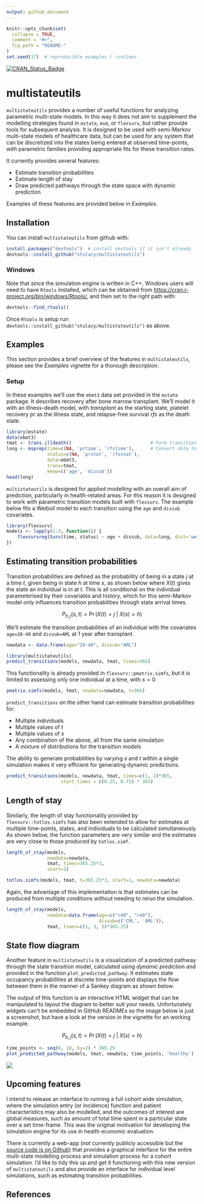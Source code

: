 ```yaml
---
output: github_document
---
```


<!-- README.md is generated from README.Rmd. Please edit that file -->

```r
knitr::opts_chunk$set(
  collapse = TRUE,
  comment = "#>",
  fig.path = "README-"
)
set.seed(17)  # reproducible examples / runtimes
```

[![CRAN_Status_Badge](http://www.r-pkg.org/badges/version/multistateutils)](https://cran.r-project.org/package=multistateutils)

# multistateutils

`multistateutils` provides a number of useful functions for analyzing parametric multi-state models. In this way it does not aim to supplement the modelling strategies found in `mstate`, `msm`, or `flexsurv`, but rather provide tools for subsequent analysis. It is designed to be used with semi-Markov multi-state models of healthcare data, but can be used for any system that can be discretized into the states being entered at observed time-points, with parametric families providing appropriate fits for these transition rates. 

It currently provides several features:

  - Estimate transition probabilities
  - Estimate length of stay
  - Draw predicted pathways through the state space with dynamic prediction

Examples of these features are provided below in *Examples*.

## Installation

You can install `multistateutils` from github with:

```r
install.packages("devtools")  # install devtools if it isn't already
devtools::install_github("stulacy/multistateutils")
```

### Windows

Note that since the simulation engine is written in C++, Windows users will need to have `Rtools` installed, which can be obtained from [https://cran.r-project.org/bin/windows/Rtools/](https://cran.r-project.org/bin/windows/Rtools/), and then set to the right path with:

```r
devtools::find_rtools()
```

Once `Rtools` is setup run `devtools::install_github("stulacy/multistateutils")` as above.

## Examples

This section provides a brief overview of the features in `multistateutils`, please see the *Examples* vignette for a thorough description.

### Setup

In these examples we'll use the `ebmt3` data set provided in the `mstate` package. It describes recovery after bone marrow transplant. We'll model it with an illness-death model, with *transplant* as the starting state, platelet recovery *pr* as the illness state, and relapse-free survival *rfs* as the death state.

```r
library(mstate)
data(ebmt3)
tmat <- trans.illdeath()                             # Form transition matrix
long <- msprep(time=c(NA, 'prtime', 'rfstime'),      # Convert data to long
               status=c(NA, 'prstat', 'rfsstat'), 
               data=ebmt3, 
               trans=tmat, 
               keep=c('age', 'dissub'))
head(long)
```

`multistateutils` is designed for applied modelling with an overall aim of prediction, particularly in health-related areas. For this reason it is designed to work with parametric transition models built with `flexsurv`. The example below fits a Weibull model to each transition using the `age` and `dissub` covariates.

```r
library(flexsurv)
models <- lapply(1:3, function(i) {
    flexsurvreg(Surv(time, status) ~ age + dissub, data=long, dist='weibull')
})
```

## Estimating transition probabilities

Transition probabilities are defined as the probability of being in a state $j$ at a time $t$, given being in state $h$ at time $s$, as shown below where $X(t)$ gives the state an individual is in at $t$. This is all conditional on the individual parameterised by their covariates and history, which for this semi-Markov model only influences transition probabilities through state arrival times.

$$P_{h,j}(s, t) = \Pr(X(t) = j\ |\ X(s) = h)$$

We'll estimate the transition probabilities of an individual with the covariates `age=20-40` and `dissub=AML` at 1 year after transplant.

```r
newdata <- data.frame(age="20-40", dissub="AML")
```

```r
library(multistateutils)
predict_transitions(models, newdata, tmat, times=365)
```

This functionality is already provided in `flexsurv::pmatrix.simfs`, but it is limited to assessing only one individual at a time, with $s=0$

```r
pmatrix.simfs(models, tmat, newdata=newdata, t=365)
```

`predict_transitions` on the other hand can estimate transition probabilities for:

  - Multiple individuals
  - Multiple values of $t$ 
  - Multiple values of $s$ 
  - Any combination of the above, all from the same simulation
  - A mixture of distributions for the transition models

The ability to generate probabilities by varying $s$ and $t$ within a single simulation makes it very efficient for generating dynamic predictions.

```r
predict_transitions(models, newdata, tmat, times=c(1, 2)*365, 
                    start_times = c(0.25, 0.75) * 365)
```

## Length of stay

Similarly, the length of stay functionality provided by `flexsurv::totlos.simfs` has also been extended to allow for estimates at multiple time-points, states, and individuals to be calculated simultaneously. As shown below, the function parameters are very similar and the estimates are very close to those produced by `totlos.simf`.

```r
length_of_stay(models, 
               newdata=newdata,
               tmat, times=365.25*3,
               start=1)
```

```r
totlos.simfs(models, tmat, t=365.25*3, start=1, newdata=newdata)
```

Again, the advantage of this implementation is that estimates can be produced from multiple conditions without needing to rerun the simulation.

```r
length_of_stay(models, 
               newdata=data.frame(age=c(">40", ">40"),
                                  dissub=c('CML', 'AML')),
               tmat, times=c(1, 3, 5)*365.25)
```

## State flow diagram

Another feature in `multistateutils` is a visualization of a predicted pathway through the state transition model, calculated using *dynamic prediction* and provided in the function `plot_predicted_pathway`. It estimates state occupancy probabilities at discrete time-points and displays the flow between them in the manner of a Sankey diagram as shown below.

The output of this function is an interactive HTML widget that can be manipulated to layout the diagram to better suit your needs. Unfortunately widgets can't be embedded in GitHub READMEs so the image below is just a screenshot, but have a look at the version in the vignette for an working example.

$$P_{h,j}(s, t) = \Pr(X(t) = j\ |\ X(s) = h)$$

```r
time_points <- seq(0, 10, by=2) * 365.25
plot_predicted_pathway(models, tmat, newdata, time_points, 'healthy')
```

![](vignettes/state_pathway.png)

## Upcoming features

I intend to release an interface to running a full cohort wide simulation, where the simulation entry (or incidence) function and patient characteristics may also be modelled, and the outcomes of interest are global measures, such as amount of total time spent in a particular state over a set time-frame. This was the original motivation for developing the simulation engine for its use in health economic evaluation. 

There is currently a web-app (not currently publicly accessible but the [source code is on Github](https://github.com/stulacy/RDES-Shiny))  that provides a graphical interface for the entire multi-state modelling process and simulation process for a cohort simulation. I'd like to tidy this up and get it functioning with this new version of `multistateutils` and also provide an interface for individual level simulations, such as estimating transition probabilities.

## References